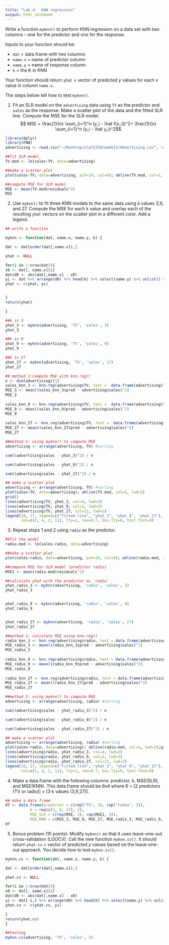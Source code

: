 ```yaml
---
title: "Lab 4:  KNN regression"
output: html_notebook
---
```


Write a function `myknn()` to perform KNN regression on a data set with two columns -- one for the predictor and one for the response.  

Inputs to your function should be: 

 - `dat` = data.frame with two columns
 - `name.x` = name of predictor column 
 - `name.y` = name of response column
 - `k` = the K in KNN
 
Your function should return `yhat` = vector of predicted $y$ values for each $x$ value in column `name.x`.   

The steps below tell how to test `myknn()`.  

1. Fit an SLR model on the `advertising` data using `TV` as the predictor and `sales` as the response.  Make a scatter plot of the data and the fitted SLR line.  Compute the MSE for the SLR model. 
$$ MSE = \frac{1}{n} \sum_{i=1}^n (y_i - \hat f(x_i))^2= \frac{1}{n} \sum_{i=1}^n (y_i - \hat y_i)^2$$
```r
library(dplyr)
library(FNN)
advertising <- read.csv("~/Desktop/stat5310/week13/Advertising.csv", row.names=1)
```

```r
##fit SLR model
TV.mod <- lm(sales~TV, data=advertising)

##make a scatter plot
plot(sales~TV, data=advertising, pch=19, col=6); abline(TV.mod, col=1, lwd=2)

##compute MSE for SLR model
MSE <- mean(TV.mod$residuals^2)
MSE

```


2. Use `myknn()` to fit three KNN models to the same data using $k$ values 3,9, and 27.  Compute the MSE for each $k$ value and overlay each of the resulting `yhat` vectors on the scatter plot in a different color.  Add a legend. 


```r
## write a function

myknn <- function(dat, name.x, name.y, k) {

dat <- dat[order(dat[,name.x]),]

yhat <- NULL

for(i in 1:nrow(dat)){
x0 <- dat[, name.x][i]
dat$d0 <- abs(dat[,name.x] - x0)
yi <- dat %>% arrange(d0) %>% head(k) %>% select(name.y) %>% unlist() %>% mean()
yhat <- c(yhat, yi)


}
return(yhat)

}

##k is 3
yhat_3 <- myknn(advertising, 'TV', 'sales', 3)
yhat_3

##k is 9
yhat_9 <- myknn(advertising, 'TV', 'sales', 9)
yhat_9

##k is 27
yhat_27 <- myknn(advertising, 'TV', 'sales', 27)
yhat_27
```

```r
## method 1:compute MSE with knn.reg()
n <- dim(advertising)[1]
sales_knn_3 <- knn.reg(advertising$TV, test =  data.frame(advertising$TV), y =  advertising$sales, k = 3) #when k=3
MSE_3 <- mean((sales_knn_3$pred - advertising$sales)^2)
MSE_3
  
sales_knn_9 <- knn.reg(advertising$TV, test =  data.frame(advertising$TV), y = advertising$sales, k = 9) #when k=9
MSE_9 <- mean((sales_knn_9$pred - advertising$sales)^2)
MSE_9
  
sales_knn_27 <- knn.reg(advertising$TV, test =  data.frame(advertising$TV), y =  advertising$sales, k = 27) #when k=27
MSE_27 <- mean((sales_knn_27$pred - advertising$sales)^2)
MSE_27

##method 2: using myknn() to compute MSE
advertising <- arrange(advertising, TV) #sorting

sum((advertising$sales - yhat_3)^2) / n

sum((advertising$sales - yhat_9)^2) / n

sum((advertising$sales - yhat_27)^2) / n

```

```r
## make a scatter plot
advertising <- arrange(advertising, TV) #sorting
plot(sales~TV, data=advertising); abline(TV.mod, col=1, lwd=2)
grid()
lines(advertising$TV, yhat_3, col=4, lwd=2)
lines(advertising$TV, yhat_9, col=2, lwd=2)
lines(advertising$TV, yhat_27, col=11, lwd=2)
legend(10, 27, legend=c("fitted line", "yhat_3", "yhat_9", "yhat_27"),
       col=c(1, 4, 2, 11), lty=1, cex=0.7, box.lty=0, text.font=4)
```









3. Repeat steps 1 and 2 using `radio` as the predictor.  

```r

##fit the model
radio.mod <- lm(sales~radio, data=advertising)

##make a scatter plot
plot(sales~radio, data=advertising, pch=19, col=6); abline(radio.mod, col=1, lwd=2)

##compute MSE for SLR model (predictor radio)
MSE1 <- mean(radio.mod$residuals^2)

##calculate yhat with the predictor as `radio`
yhat_radio_3 <- myknn(advertising, 'radio', 'sales', 3)
yhat_radio_3


yhat_radio_9 <- myknn(advertising, 'radio', 'sales', 9)
yhat_radio_9


yhat_radio_27 <- myknn(advertising, 'radio', 'sales', 27)
yhat_radio_27

##method 1: calculate MSE using knn.reg()
radio_knn_3 <- knn.reg(advertising$radio, test = data.frame(advertising$radio), y =  advertising$sales, k = 3) #when k=3
MSE_radio_3 <- mean((radio_knn_3$pred - advertising$sales)^2)
MSE_radio_3
  
radio_knn_9 <- knn.reg(advertising$radio, test = data.frame(advertising$radio), y =  advertising$sales, k = 9) #when k=9
MSE_radio_9 <- mean((radio_knn_9$pred - advertising$sales)^2)
MSE_radio_9
  
radio_knn_27 <- knn.reg(advertising$radio, test = data.frame(advertising$radio), y =  advertising$sales, k = 27) #when k=27
MSE_radio_27 <- mean((radio_knn_27$pred - advertising$sales)^2)
MSE_radio_27

##method 2: using myknn() to compute MSE
advertising <- arrange(advertising, radio) #sorting

sum((advertising$sales - yhat_radio_3)^2) / n

sum((advertising$sales - yhat_radio_9)^2) / n

sum((advertising$sales - yhat_radio_27)^2) / n

```
```r
## make a scatter plot
advertising <- arrange(advertising, radio) #sorting
plot(sales~radio, data=advertising); abline(radio.mod, col=1, lwd=2);grid()
lines(advertising$radio, yhat_radio_3, col=4, lwd=2)
lines(advertising$radio, yhat_radio_9, col=2, lwd=2)
lines(advertising$radio, yhat_radio_27, col=11, lwd=2)
legend(10, 27, legend=c("fitted line", "yhat_3", "yhat_9", "yhat_27"),
       col=c(1, 4, 2, 11), lty=1, cex=0.7, box.lty=0, text.font=4)
```

4. Make a data.frame with the following columns:  predictor, k, MSE(SLR), and MSE(KNN).  This data.frame should be 6x4 where 6 = [2 predictors (TV or radio)] $\times$ [3 k values (3,9,27)]. 

```r
## make a data frame
df <- data.frame(predictor = c(rep("TV", 3), rep("radio", 3)),
           k = rep(c(3, 9, 27), 2),
           MSE_SLR = c(rep(MSE, 3), rep(MSE1, 3)),
           MSE_KNN = c(MSE_3, MSE_9, MSE_27, MSE_radio_3, MSE_radio_9, MSE_radio_27))
df

```

5.  Bonus problem (10 points): Modify `myknn()` so that it uses leave-one-out cross-validation (LOOCV).   Call the new function `myknn.cv()`.  It should return 
`yhat.cv` = vector of predicted $y$ values based on the leave-one-out approach.  You decide how to test `myknn.cv()`.  

```r
myknn.cv <- function(dat, name.x, name.y, k) {

dat <- dat[order(dat[,name.x]),]

yhat.cv <- NULL

for(i in 1:nrow(dat)){
x0 <- dat[, name.x][i]
dat$d0 <- abs(dat[,name.x] - x0)
yi <- dat[-i,] %>% arrange(d0) %>% head(k) %>% select(name.y) %>% unlist() %>% mean()
yhat.cv <- c(yhat.cv, yi)

}
return(yhat.cv)
}

##testing
myknn.cv(advertising, 'TV', 'sales', 5)

 
```


